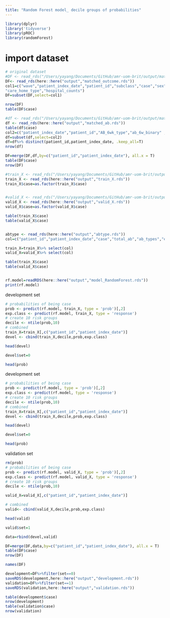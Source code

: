```yaml
---
title: "Random Forest model_ decile groups of probabilities"
---
```


```r
library(dplyr)
library('tidyverse')
library(pROC)
library(randomForest)

```

# import dataset
```r
# original dataset
#DF <- read_rds("/Users/yayang/Documents/GitHub/amr-uom-brit/output/matched_outcome.rds")
DF<- read_rds(here::here("output","matched_outcome.rds"))
col1=c("wave","patient_index_date","patient_id","subclass","case","sex","age","age_cat","stp","region","ethnicity_6","bmi","bmi_cat","CCI","Charlson","smoking_cat_3","imd","care_home","covrx_ever","flu_vaccine","cancer_comor","cerebrovascular_disease_comor", "chronic_obstructive_pulmonary_comor", "heart_failure_comor", "connective_tissue_comor", "dementia_comor", "diabetes_comor", "diabetes_complications_comor", "hemiplegia_comor", "hiv_comor", "metastatic_cancer_comor", "mild_liver_comor", "mod_severe_liver_comor", "mod_severe_renal_comor", "mi_comor", "peptic_ulcer_comor", "peripheral_vascular_comor",
"care_home_type","hospital_counts")
DF=subset(DF,select=col1)

nrow(DF)
table(DF$case)

#df <- read_rds("/Users/yayang/Documents/GitHub/amr-uom-brit/output/matched_ab.rds")
df <- read_rds(here::here("output","matched_ab.rds"))
table(df$case)
col2=c("patient_index_date","patient_id","AB_6wk_type","ab_6w_binary" , "AB_6wk")
df=subset(df,select=col2)
df=df%>% distinct(patient_id,patient_index_date, .keep_all=T)
nrow(df)

DF=merge(DF,df,by=c("patient_id","patient_index_date"), all.x = T)
table(DF$case)
nrow(DF)
```


```r




#train_X <- read_rds("/Users/yayang/Documents/GitHub/amr-uom-brit/output/train_X.rds")
train_X <- read_rds(here::here("output","train_X.rds"))
train_X$case=as.factor(train_X$case)


#valid_X <- read_rds("/Users/yayang/Documents/GitHub/amr-uom-brit/output/valid_X.rds")
valid_X <- read_rds(here::here("output","valid_X.rds"))
valid_X$case=as.factor(valid_X$case)

table(train_X$case)
table(valid_X$case)


abtype <- read_rds(here::here("output","abtype.rds"))
col=c("patient_id","patient_index_date","case","total_ab","ab_types","exposure_period" ,"recent_ab_days", "broad_prop" ,"interval_mean" , "interval_CV",abtype)

train_X=train_X%>% select(col)
valid_X=valid_X%>% select(col)

table(train_X$case)
table(valid_X$case)


rf.model=readRDS(here::here("output","model_RandomForest.rds"))
print(rf.model)
```



development set
```r
# probabilities of being case
prob <- predict(rf.model, train_X, type = 'prob')[,2]
exp.class <- predict(rf.model, train_X, type = 'response')
# create 10 risk groups
decile <- ntile(prob,10)
# combined
train_X=train_X[,c("patient_id","patient_index_date")]
devel <- cbind(train_X,decile,prob,exp.class)

head(devel)

devel$set=0

head(prob)

```

development set
```r
# probabilities of being case
prob <- predict(rf.model, type = 'prob')[,2]
exp.class <- predict(rf.model, type = 'response')
# create 10 risk groups
decile <- ntile(prob,10)
# combined
train_X=train_X[,c("patient_id","patient_index_date")]
devel <- cbind(train_X,decile,prob,exp.class)

head(devel)

devel$set=0

head(prob)

```


validation set
```r
rm(prob)
# probabilities of being case
prob <- predict(rf.model, valid_X, type = 'prob')[,2]
exp.class <- predict(rf.model, valid_X, type = 'response')
# create 10 risk groups
decile <- ntile(prob,10)

valid_X=valid_X[,c("patient_id","patient_index_date")]

# combined
valid<- cbind(valid_X,decile,prob,exp.class)

head(valid)

valid$set=1
```

```r
data=rbind(devel,valid)

DF=merge(DF,data,by=c("patient_id","patient_index_date"), all.x = T)
table(DF$case)
nrow(DF)

names(DF)
```



```r

development=DF%>%filter(set==0)
saveRDS(development,here::here("output","development.rds"))
validation=DF%>%filter(set==1)
saveRDS(validation,here::here("output","validation.rds"))

table(development$case)
nrow(development)
table(validation$case)
nrow(validation)
```
